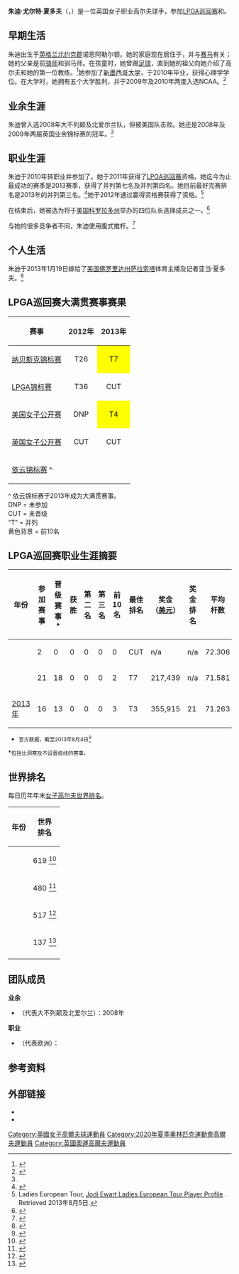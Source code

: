 {{Infobox golfer
| name              = 朱迪·尤尔特·夏多夫<br />
{{lang|en|Jodi Ewart Shadoff}}
| image             = 
| image_size        = 260px
| caption           = 
| fullname          = 
| nickname          = 
| birth_date        = {{Birth date and age|1988|1|7|df=y}}
| birth_place       = {{ENG}}[[诺思阿勒尔顿|诺思阿勒尔顿]]
| death_date        = <!-- {{Death date and age|YYYY|MM|DD|1988|1|7|df=y}} -->
| death_place       = 
| height            = {{height|ft=5|in=5}}
| weight            = 
| nationality       = {{ENG}}
| residence         = 
| spouse            = 亚当·夏多夫
| partner           = 
| children          = 
| college           =  [[新墨西哥大学|新墨西哥大学]]（2010年毕业）
| yearpro           = 2010年
| retired           = <!-- Year retired -->
| tour              = [[美国女子职业高尔夫协会|LPGA巡回赛]]（2011年加入）<br>{{tsl|en|Ladies European Tour|欧洲女子巡回赛}}（2012年加入）
| extour            = {{tsl|en|Symetra Tour|Symetra巡回赛}}（2010年加入）
| prowins           = <!-- Number of professional victories -->
| lpgawins          = <!-- Number of LPGA Tour wins -->
| letwins           = <!-- Number of Ladies European Tour wins -->
| jlpgawins         = <!-- LPGA of Japan Tour wins -->
| klpgawins         = <!-- LPGA of Korea Tour wins -->
| lagtwins          = <!-- Number of Ladies Asian Golf Tour wins -->
| alpgwins          = <!-- Number of ALPG Tour wins -->
| futwins           = <!-- Number of Futures Tour wins -->
| otherwins         = <!-- Number of Other wins -->
| majorwins         = <!-- Number of Major Championship wins -->
| nabisco           = T7：{{tsl|en|2013 Kraft Nabisco Championship|2013年纳贝斯克锦标赛|2013年}}
| lpga              = T36：2012年
| wusopen           = T4：{{tsl|en|2013 U.S. Women's Open Golf Championship|2013年美国女子公开赛|2013年}}
| wbritopen         = CUT：2012年、2013年
| wghofid           = <!-- World Golf Hall of Fame member ID -->
| wghofyear         = <!-- World Golf Hall of Fame year inducted -->
| award1            = <!-- Achievement or award details -->
| year1             = <!-- Year(s) of achievement or award -->
| award2            = 
| year2             = 
| awardssection     = <!-- location of awards page or section -->
}}
'''朱迪·尤尔特·夏多夫'''（{{lang-en|'''Jodi Ewart Shadoff'''}}，{{bd|1988年|1月7日}}）是一位英国女子职业高尔夫球手，参加[[美国女子职业高尔夫协会|LPGA巡回赛]]和{{tsl|en|Ladies European Tour|欧洲女子巡回赛}}。

==早期生活==
朱迪出生于[[英格兰|英格兰]][[北约克郡|北约克郡]]诺思阿勒尔顿。她的家庭现在居住于{{tsl|en|Middleham|米德尔汉姆}}，并与[[赛马|赛马]]有关；她的父亲是前[[骑师|骑师]]和驯马师。在孩童时，她曾踢[[足球|足球]]，直到她的祖父向她介绍了高尔夫和她的第一位教练。<ref>{{cite news |url=http://www.lpga.com/golf/news/2013/6/ewart-shadoff-player-feature.aspx |title=Jodi Ewart Shadoff: Just a Small Town, Country Girl |first=Katie Ann |last=Robinson |publisher=LPGA |date=2013年6月21日 |accessdate=2013年8月5日 |archive-date=2014年10月19日 |archive-url=https://web.archive.org/web/20141019070522/http://www.lpga.com/golf/news/2013/6/ewart-shadoff-player-feature.aspx |dead-url=no }}</ref>她参加了[[新墨西哥大学|新墨西哥大学]]，于2010年毕业，获得心理学学位。在大学时，她拥有五个大学胜利，并于2009年及2010年两度入选NCAA{{tsl|en|All-American|全美第一梯队}}。<ref name=bio>{{cite news |url=http://www.lpga.com/golf/players/e/jodi-ewart-shadoff/bio.aspx |title=LPGA Tour profile |publisher=LPGA |date=2013年8月5日 |accessdate=2013年8月5日 |archive-date=2014年2月28日 |archive-url=https://web.archive.org/web/20140228073308/http://www.lpga.com/golf/players/e/jodi-ewart-shadoff/bio.aspx |dead-url=no }}</ref>

==业余生涯==
朱迪曾入选2008年{{tsl|en|Curtis Cup|柯蒂斯杯}}大不列颠及北爱尔兰队，但被美国队击败。她还是2008年及2009年两届英国业余锦标赛的冠军。<ref name=bio/>

==职业生涯==
朱迪于2010年转职业并参加了{{tsl|en|Futures Tour}}。她于2011年获得了[[美国女子职业高尔夫协会|LPGA巡回赛]]资格。她迄今为止最成功的赛季是2013赛季，获得了{{tsl|en|2013 Kraft Nabisco Championsh|2013年纳贝斯克锦标赛}}并列第七名及{{tsl|en|2013 U.S. Women's Open Golf Championship|2013年美国女子公开赛}}并列第四名。她目前最好完赛排名是2013年{{tsl|en|Marathon Classic|马拉松精英赛}}的并列第三名。<ref>{{cite news |url=http://www.lpga.com/golf/players/e/jodi-ewart-shadoff/results.aspx |title=Jodi Ewart Shadoff results |publisher=LPGA |date=2013年8月5日 |accessdate=2013年8月5日 |archive-date=2014年6月3日 |archive-url=https://web.archive.org/web/20140603110855/http://www.lpga.com/golf/players/e/jodi-ewart-shadoff/results.aspx |dead-url=no }}</ref>她于2012年通过赢得资格赛获得了{{tsl|en|Ladies European Tour|欧洲女子巡回赛}}资格。<ref name="LET profile">Ladies European Tour, [http://www.ladieseuropeantour.com/player_profile.php?id=57454 Jodi Ewart Ladies European Tour Player Profile] {{Wayback|url=http://www.ladieseuropeantour.com/player_profile.php?id=57454 |date=20130814215239 }}. Retrieved 2013年8月5日.</ref>

在{{tsl|en|2013 Women's British Open|2013年英国女子公开赛}}结束后，她被{{tsl|en|Liselotte Neumann|莉斯洛特·诺伊曼}}选为将于[[美国|美国]][[科罗拉多州|科罗拉多州]]举办的{{tsl|en|2013 Solheim Cup|2013年索尔海姆杯|2013年索尔海姆杯欧洲队}}四位队长选择成员之一。<ref>{{cite news |url=http://www.solheimcupeurope.com/news_article.php?id=1718 |title=Neumann and Mallon announce teams for Solheim Cup |date=2013年8月4日 |accessdate=2013年8月5日 |deadurl=yes |archiveurl=https://web.archive.org/web/20130823171540/http://www.solheimcupeurope.com/news_article.php?id=1718 |archivedate=2013年8月23日 |df= }}</ref>   

与她的很多竞争者不同，朱迪使用腹式推杆。<ref>{{cite news |url=http://bigstory.ap.org/article/ewart-shadoff-rare-lpga-tour-anchor |title=Ewart Shadoff rare LPGA Tour to anchor |first=John |last=Nicholson |agency=Associate Press |date=2013年4月5日 |accessdate=2013年8月5日 |archive-date=2013年8月5日 |archive-url=https://archive.is/20130805202112/http://bigstory.ap.org/article/ewart-shadoff-rare-lpga-tour-anchor |dead-url=no }}</ref>

==个人生活==
朱迪于2013年1月19日嫁给了[[美国|美国]][[佛罗里达州|佛罗里达州]][[萨拉索塔_(佛罗里达州)|萨拉索塔]]{{tsl|en|SNN6||SNN6电视台}}体育主播及记者亚当·夏多夫。<ref>{{cite news |url=http://www.lpga.com/golf/blogs/2012/6/this-week-is-all-about-ewart.aspx |title=This week is all about ... Jodi Ewart |publisher=LPGA |date=June 2012 |accessdate=2013年8月5日 |archive-date=2013年6月3日 |archive-url=https://web.archive.org/web/20130603153217/http://www.lpga.com/golf/blogs/2012/6/this-week-is-all-about-ewart.aspx |dead-url=no }}</ref>

==LPGA巡回赛大满贯赛事赛果==
{| cellpadding="3" cellspacing="0" border="1" style="font-size: 95%; border: #aaa solid 1px; border-collapse: collapse;"
|- bgcolor="#eeeeee" 
! 赛事 !! 2012年 !! 2013年
|-
|[[纳贝斯克锦标赛|纳贝斯克锦标赛]]
|align="center"|T26
|align="center" style="background:yellow;"|T7
|-
|[[LPGA锦标赛|LPGA锦标赛]]
|align="center"|T36
|align="center"|CUT
|-
|[[美国女子公开赛|美国女子公开赛]]
|align="center"|DNP
|align="center" style="background:yellow;"|T4
|-
|[[英国女子公开赛|英国女子公开赛]]
|align="center"|CUT
|align="center"|CUT
|-
|[[依云锦标赛|依云锦标赛]] ^
|bgcolor=#eeeeee colspan=1| 
|align="center"|
|}
^ 依云锦标赛于2013年成为大满贯赛事。<br />
DNP = 未参加<br />
CUT = 未晋级<br />
“T” = 并列<br />
黄色背景 = 前10名

==LPGA巡回赛职业生涯摘要==
{|class="wikitable" style="text-align:center; font-size: 95%;"
! 年份 !! 参加<br />赛事 !! 晋级<br />赛事* !! 获胜 !! 第二名 !! 第三名 !! 前10名 !! 最佳<br />排名 !! 奖金<br />（[[美元|美元]]） !! 奖金<br />排名 !! 平均<br />杆数 !! 杆数<br />排名
|-
|{{tsl|en|2011 LPGA Tour|2011年LPGA巡回赛|2011年}}
|2
|0
|0
|0
|0
|0
|CUT
|n/a
|n/a
|72.306
|n/a
|-
|{{tsl|en|2012 LPGA Tour|2012年LPGA巡回赛|2012年}}
|21
|18
|0
|0
|0
|2
|T7
|217,439
|n/a
|71.581
|n/a
|-
|[[2013年LPGA巡回赛|2013年]]
|16
|13
|0
|0
|0
|3
|T3
|355,915
|21
|71.263
|21
|}
* <small>官方数据，截至2013年8月4日<ref>{{cite web |accessdate=2013年8月6日 |title=Jodi Ewart Shadoff stats |publisher=LPGA |url=http://www.lpga.com/golf/players/e/jodi-ewart-shadoff/results.aspx |archive-date=2014年6月3日 |archive-url=https://web.archive.org/web/20140603110855/http://www.lpga.com/golf/players/e/jodi-ewart-shadoff/results.aspx |dead-url=no }}</ref></small>

<nowiki>*</nowiki><small>包括比洞赛及不设晋级线的赛事。</small>

==世界排名==
每日历年年末[[女子高尔夫世界排名|女子高尔夫世界排名]]。
{|class="wikitable" style="text-align:center; font-size: 95%;"
! 年份 !! 世界<br>排名 
|-
|{{tsl|en|2009 LPGA Tour|2009年LPGA巡回赛|2009年}} || 619 <ref name="Rolex2009">{{cite web | url=http://www.rolexrankings.com/en/rankings/2009-12-29/ | title=Women's World Golf Rankings | date=2009年12月29日 | accessdate=2013年8月6日 | archive-date=2013年1月27日 | archive-url=https://web.archive.org/web/20130127025911/http://www.rolexrankings.com/en/rankings/2009-12-29/ | dead-url=no }}</ref>
|-
|{{tsl|en|2010LPGA Tour|2010年LPGA巡回赛|2010年}} || 480 <ref name="Rolex2010">{{cite web | url=http://www.rolexrankings.com/en/rankings/2010-12-28/ | title=Women's World Golf Rankings | date=2010年12月28日 | accessdate=2013年8月6日 | archive-date=2013年1月27日 | archive-url=https://web.archive.org/web/20130127025859/http://www.rolexrankings.com/en/rankings/2010-12-28/ | dead-url=no }}</ref>
|-
|{{tsl|en|2011 LPGA Tour|2011年LPGA巡回赛|2011年}} || 517 <ref name="Rolex2011">{{cite web | url=http://www.rolexrankings.com/en/rankings/2011-12-27/ | title=Women's World Golf Rankings | date=2011年12月27日 | accessdate=2013年8月6日 | archive-date=2013年1月27日 | archive-url=https://web.archive.org/web/20130127025837/http://www.rolexrankings.com/en/rankings/2011-12-27/ | dead-url=no }}</ref>
|-
|{{tsl|en|2012 LPGA Tour|2012年LPGA巡回赛|2012年}} || 137 <ref name="Rolex2012">{{cite web | url=http://www.rolexrankings.com/en/rankings/2012-12-31/ | title=Women's World Golf Rankings | date=2012年12月31日 | accessdate=2013年8月6日 | archive-date=2013年11月3日 | archive-url=https://web.archive.org/web/20131103151243/http://rolexrankings.com/en/rankings/2012-12-31/ | dead-url=no }}</ref>
|-
|}

==团队成员==
'''业余'''
*{{tsl|en|Curtis Cup|柯蒂斯杯}}（代表大不列颠及北爱尔兰）：2008年

'''职业'''
*{{tsl|en|Solheim Cup|索尔海姆杯}}（代表欧洲）：{{tsl|en|2013 Solheim Cup|2013年索尔海姆杯|2013年}}

==参考资料==
{{Reflist|2}}

==外部链接==
*{{LPGA player|e/jodi-ewart-shadoff}}
*{{LadiesEuroTour player|57454}}

{{2013 European Solheim Cup team}}

{{DEFAULTSORT:Ewart Shadoff, Jodi}}
[[Category:英國女子高爾夫球運動員|Category:英國女子高爾夫球運動員]]
[[Category:2020年夏季奧林匹克運動會高爾夫運動員|Category:2020年夏季奧林匹克運動會高爾夫運動員]]
[[Category:英國奧運高爾夫運動員|Category:英國奧運高爾夫運動員]]